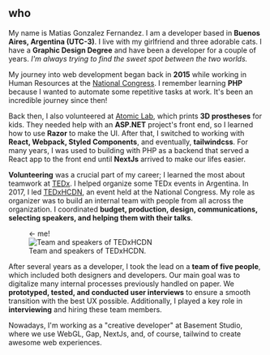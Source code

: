 
## who

My name is Matias Gonzalez Fernandez. I am a developer based in **Buenos Aires, Argentina (UTC-3)**. I live with my girlfriend and three adorable cats. I have a **Graphic Design Degree** and have been a developer for a couple of years. _I'm always trying to find the sweet spot between the two worlds._

My journey into web development began back in **2015** while working in Human Resources at the [National Congress](https://hcdn.gob.ar/). I remember learning **PHP** because I wanted to automate some repetitive tasks at work. It's been an incredible journey since then!

Back then, I also volunteered at [Atomic Lab](https://atomiclab.org/EN/index.html), which prints **3D prostheses** for kids. They needed help with an **ASP.NET** project's front end, so I learned how to use **Razor** to make the UI. After that, I switched to working with **React, Webpack, Styled Components**, and eventually, **tailwindcss**. For many years, I was used to building with PHP as a backend that served a React app to the front end until **NextJs** arrived to make our lifes easier.

**Volunteering** was a crucial part of my career; I learned the most about teamwork at [TEDx](https://www.ted.com/about/programs-initiatives/tedx-program). I helped organize some TEDx events in Argentina. In 2017, I led [TEDxHCDN](https://www.ted.com/tedx/events/22230), an event held at the National Congress. My role as organizer was to build an internal team with people from all across the organization. I coordinated **budget, production, design, communications, selecting speakers, and helping them with their talks**.

<figure className="relative">
  <div className="font-bold absolute text-background left-[54%] top-[31%] -rotate-45">
    ← me!
  </div>
  <Image
    alt="Team and speakers of TEDxHCDN"
    src={TEDxTeamSrc}
    width={1000}
    className="max-w-full"
  />
  <figcaption>Team and speakers of TEDxHCDN.</figcaption>
</figure>

After several years as a developer, I took the lead on a **team of five people**, which included both designers and developers. Our main goal was to digitalize many internal processes previously handled on paper. We **prototyped, tested, and conducted user interviews** to ensure a smooth transition with the best UX possible. Additionally, I played a key role in **interviewing** and hiring these team members.

Nowadays, I'm working as a "creative developer" at Basement Studio, where we use WebGL, Gap, NextJs, and, of course, tailwind to create awesome web experiences.
